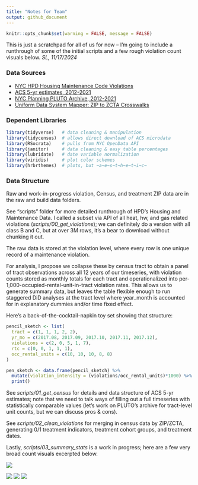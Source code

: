 ```yaml
---
title: "Notes for Team"
output: github_document 
---
```


```r
knitr::opts_chunk$set(warning = FALSE, message = FALSE)
```

This is just a scratchpad for all of us for now -- I'm going to include a runthrough of some of the initial scripts and a few rough violation count visuals below. *SL, 11/17/2024*

### Data Sources

-   [NYC HPD Housing Maintenance Code Violations](https://data.cityofnewyork.us/Housing-Development/Housing-Maintenance-Code-Violations/wvxf-dwi5)
-   [ACS 5-yr estimates, 2012-2021](https://walker-data.com/tidycensus/)
-   [NYC Planning PLUTO Archive, 2012-2021](https://www.nyc.gov/site/planning/data-maps/open-data/bytes-archive.page)
-   [Uniform Data System Mapper: ZIP to ZCTA Crosswalks](https://udsmapper.org/zip-code-to-zcta-crosswalk/)

### Dependent Libraries

```r
library(tidyverse)   # data cleaning & manipulation
library(tidycensus)  # allows direct download of ACS microdata
library(RSocrata)    # pulls from NYC OpenData API
library(janitor)     # data cleaning & easy table percentages
library(lubridate)   # date variable normalization
library(viridis)     # plot color schemes
library(hrbrthemes)  # plots, but ~a~e~s~t~h~e~t~i~c~    
```

### Data Structure

Raw and work-in-progress violation, Census, and treatment ZIP data are in the raw and build data folders.

See "scripts" folder for more detailed runthrough of HPD's Housing and Maintenance Data. I called a subset via API of all heat, hw, and gas related violations (*scripts/00_get_violations*); we can definitely do a version with all class B and C, but at over 3M rows, it's a bear to download without chunking it out.

The raw data is stored at the violation level, where every row is one unique record of a maintenance violation. 

For analysis, I propose we collapse these by census tract to obtain a panel of tract observations across all 12 years of our timeseries, with violation counts stored as monthly totals for each tract and operationalized into per-1,000-occupied-rental-unit-in-tract violation rates. This allows us to generate summary data, but leaves the table flexible enough to run staggered DiD analyses at the tract level where year_month is accounted for in explanatory dummies and/or time fixed effect.

Here's a back-of-the-cocktail-napkin toy set showing that structure:

```r
pencil_sketch <- list(
  tract = c(1, 1, 1, 2, 2),
  yr_mo = c(2017.08, 2017.09, 2017.10, 2017.11, 2017.12),
  violations = c(2, 0, 5, 1, 7),
  rtc = c(0, 0, 1, 1, 1),
  occ_rental_units = c(10, 10, 10, 8, 8)
)

pen_sketch <- data.frame(pencil_sketch) %>% 
  mutate(violation_intensity = (violations/occ_rental_units)*1000) %>% 
  print()
```

See *scripts/01_get_census* for details and data structure of ACS 5-yr estimates; note that we need to talk ways of filling out a full timeseries with statistically comparable values (let's work on PLUTO's archive for tract-level unit counts, but we can discuss pros & cons).

See *scripts/02_clean_violations* for merging in census data by ZIP/ZCTA, generating 0/1 treatment indicators, treatment cohort groups, and treatment dates.

Lastly, *scripts/03_summary_stats* is a work in progress; here are a few very broad count visuals excerpted below.

![](plots/monthly_counts_geom_col.svg)

![](plots/yearly_utility_counts.svg) ![](plots/yearly_counts_by_treatment.svg) ![](plots/yearly_counts_by_cohort_linechart.svg)
